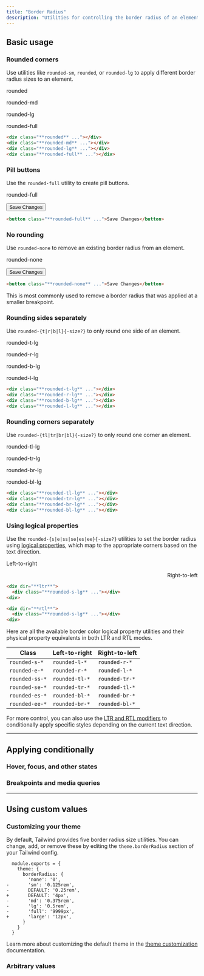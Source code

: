 ```yaml
---
title: "Border Radius"
description: "Utilities for controlling the border radius of an element."
---
```




## Basic usage

### Rounded corners

Use utilities like `rounded-sm`, `rounded`, or `rounded-lg` to apply different border radius sizes to an element.

<Example>
  <div class="flex flex-col sm:flex-row items-center justify-around gap-4 text-white text-sm text-center font-bold leading-6">
    <div class="flex flex-col items-center shrink-0">
      <p class="font-medium text-sm text-slate-500 font-mono text-center mb-3 dark:text-slate-400">rounded</p>
      <div class="p-4 shadow-sm bg-purple-500 w-16 h-16 rounded"></div>
    </div>
    <div class="flex flex-col items-center shrink-0">
      <p class="font-medium text-sm text-slate-500 font-mono text-center mb-3 dark:text-slate-400">rounded-md</p>
      <div class="p-4 shadow-sm bg-purple-500 w-16 h-16 rounded-md"></div>
    </div>
    <div class="flex flex-col items-center shrink-0">
      <p class="font-medium text-sm text-slate-500 font-mono text-center mb-3 dark:text-slate-400">rounded-lg</p>
      <div class="p-4 shadow-sm bg-purple-500 w-16 h-16 rounded-lg"></div>
    </div>
    <div class="flex flex-col items-center shrink-0">
      <p class="font-medium text-sm text-slate-500 font-mono text-center mb-3 dark:text-slate-400">rounded-full</p>
      <div class="p-4 shadow-sm bg-purple-500 w-16 h-16 rounded-full"></div>
    </div>
  </div>
</Example>

```html
<div class="**rounded** ..."></div>
<div class="**rounded-md** ..."></div>
<div class="**rounded-lg** ..."></div>
<div class="**rounded-full** ..."></div>
```

### Pill buttons

Use the `rounded-full` utility to create pill buttons.

<Example>
  <div class="flex justify-center gap-4 text-white text-sm text-center font-bold leading-6">
    <div class="flex flex-col items-center shrink-0">
      <p class="font-medium text-sm text-slate-500 font-mono text-center mb-3 dark:text-slate-400">rounded-full</p>
      <button class="px-4 py-2 font-semibold text-sm bg-cyan-500 text-white rounded-full shadow-sm">Save Changes</button>
    </div>
  </div>
</Example>

```html
<button class="**rounded-full** ...">Save Changes</button>
```

### No rounding

Use `rounded-none` to remove an existing border radius from an element.

<Example>
  <div class="flex justify-center gap-4 text-white text-sm text-center font-bold leading-6">
    <div class="flex flex-col items-center shrink-0">
      <p class="font-medium text-sm text-slate-500 font-mono text-center mb-3 dark:text-slate-400">rounded-none</p>
      <button class="px-4 py-2 font-semibold text-sm bg-sky-500 text-white rounded-none shadow-sm">Save Changes</button>
    </div>
  </div>
</Example>

```html
<button class="**rounded-none** ...">Save Changes</button>
```

This is most commonly used to remove a border radius that was applied at a smaller breakpoint.

### Rounding sides separately

Use `rounded-{t|r|b|l}{-size?}` to only round one side of an element.

<Example>
  <div class="flex flex-col sm:flex-row items-center justify-around gap-4 text-white text-sm text-center font-bold leading-6">
    <div class="flex flex-col items-center shrink-0">
      <p class="font-medium text-sm text-slate-500 font-mono text-center mb-3 dark:text-slate-400">rounded-t-lg</p>
      <div class="p-4 shadow-sm bg-blue-500 w-16 h-16 rounded-t-lg"></div>
    </div>
    <div class="flex flex-col items-center shrink-0">
      <p class="font-medium text-sm text-slate-500 font-mono text-center mb-3 dark:text-slate-400">rounded-r-lg</p>
      <div class="p-4 shadow-sm bg-blue-500 w-16 h-16 rounded-r-lg"></div>
    </div>
    <div class="flex flex-col items-center shrink-0">
      <p class="font-medium text-sm text-slate-500 font-mono text-center mb-3 dark:text-slate-400">rounded-b-lg</p>
      <div class="p-4 shadow-sm bg-blue-500 w-16 h-16 rounded-b-lg"></div>
    </div>
    <div class="flex flex-col items-center shrink-0">
      <p class="font-medium text-sm text-slate-500 font-mono text-center mb-3 dark:text-slate-400">rounded-l-lg</p>
      <div class="p-4 shadow-sm bg-blue-500 w-16 h-16 rounded-l-lg"></div>
    </div>
  </div>
</Example>

```html
<div class="**rounded-t-lg** ..."></div>
<div class="**rounded-r-lg** ..."></div>
<div class="**rounded-b-lg** ..."></div>
<div class="**rounded-l-lg** ..."></div>
```

### Rounding corners separately

Use `rounded-{tl|tr|br|bl}{-size?}` to only round one corner an element.

<Example>
  <div class="flex flex-col sm:flex-row items-center justify-around gap-4 text-white text-sm text-center font-bold leading-6">
    <div class="flex flex-col items-center shrink-0">
      <p class="font-medium text-sm text-slate-500 font-mono text-center mb-3 dark:text-slate-400">rounded-tl-lg</p>
      <div class="p-4 shadow-sm bg-pink-500 w-16 h-16 rounded-tl-lg"></div>
    </div>
    <div class="flex flex-col items-center shrink-0">
      <p class="font-medium text-sm text-slate-500 font-mono text-center mb-3 dark:text-slate-400">rounded-tr-lg</p>
      <div class="p-4 shadow-sm bg-pink-500 w-16 h-16 rounded-tr-lg"></div>
    </div>
    <div class="flex flex-col items-center shrink-0">
      <p class="font-medium text-sm text-slate-500 font-mono text-center mb-3 dark:text-slate-400">rounded-br-lg</p>
      <div class="p-4 shadow-sm bg-pink-500 w-16 h-16 rounded-br-lg"></div>
    </div>
    <div class="flex flex-col items-center shrink-0">
      <p class="font-medium text-sm text-slate-500 font-mono text-center mb-3 dark:text-slate-400">rounded-bl-lg</p>
      <div class="p-4 shadow-sm bg-pink-500 w-16 h-16 rounded-bl-lg"></div>
    </div>
  </div>
</Example>

```html
<div class="**rounded-tl-lg** ..."></div>
<div class="**rounded-tr-lg** ..."></div>
<div class="**rounded-br-lg** ..."></div>
<div class="**rounded-bl-lg** ..."></div>
```

### <Heading ignore>Using logical properties</Heading>

Use the `rounded-{s|e|ss|se|es|ee}{-size?}` utilities to set the border radius using [logical properties](https://developer.mozilla.org/en-US/docs/Web/CSS/CSS_Logical_Properties/Basic_concepts), which map to the appropriate corners based on the text direction.

<Example>
  <div class="grid grid-cols-2 gap-x-4 place-items-center">
    <div class="flex flex-col items-start gap-y-4" dir="ltr">
      <p class="text-sm font-medium">Left-to-right</p>
      <div class="p-4 shadow-sm bg-blue-500 w-16 h-16 rounded-s-lg"></div>
    </div>
    <div class="flex flex-col items-start gap-y-4" dir="rtl">
      <p class="text-sm font-medium">Right-to-left</p>
      <div class="p-4 shadow-sm bg-blue-500 w-16 h-16 rounded-s-lg"></div>
    </div>
  </div>
</Example>

```html
<div dir="**ltr**">
  <div class="**rounded-s-lg** ..."></div>
<div>

<div dir="**rtl**">
  <div class="**rounded-s-lg** ..."></div>
<div>
```

Here are all the available border color logical property utilities and their physical property equivalents in both LTR and RTL modes.

| Class | Left-to-right | Right-to-left |
| --- | --- | --- |
| `rounded-s-*` | `rounded-l-*` | `rounded-r-*` |
| `rounded-e-*` | `rounded-r-*` | `rounded-l-*` |
| `rounded-ss-*` | `rounded-tl-*` | `rounded-tr-*` |
| `rounded-se-*` | `rounded-tr-*` | `rounded-tl-*` |
| `rounded-es-*` | `rounded-bl-*` | `rounded-br-*` |
| `rounded-ee-*` | `rounded-br-*` | `rounded-bl-*` |

For more control, you can also use the [LTR and RTL modifiers](/docs/hover-focus-and-other-states#rtl-support) to conditionally apply specific styles depending on the current text direction.

---

## <Heading ignore>Applying conditionally</Heading>

### <Heading ignore>Hover, focus, and other states</Heading>

<HoverFocusAndOtherStates defaultClass="rounded" featuredClass="rounded-lg" />

### <Heading ignore>Breakpoints and media queries</Heading>

<BreakpointsAndMediaQueries defaultClass="rounded" featuredClass="rounded-lg" />

---

## Using custom values

### Customizing your theme

By default, Tailwind provides five border radius size utilities. You can change, add, or remove these by editing the `theme.borderRadius` section of your Tailwind config.

```diff-js tailwind.config.js
  module.exports = {
    theme: {
      borderRadius: {
        'none': '0',
-       'sm': '0.125rem',
-       DEFAULT: '0.25rem',
+       DEFAULT: '4px',
-       'md': '0.375rem',
-       'lg': '0.5rem',
-       'full': '9999px',
+       'large': '12px',
      }
    }
  }
```

Learn more about customizing the default theme in the [theme customization](/docs/theme#customizing-the-default-theme) documentation.

### Arbitrary values

<ArbitraryValues property="border-radius" featuredClass="rounded-[12px]" />

